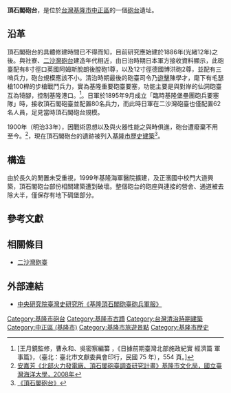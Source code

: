 {{tw monument
|name=頂石閣砲台 
|formername=
|image=頂石閣砲台2017B.jpg
|imagename=頂石閣砲台
{{Infobox mapframe|tyep=shape|zoom=15|frame-width=280}}
|othername=
|formalname=
|level=歷史建築
|class=砲臺
|time=
|location={{TWN}}[[基隆市|基隆市]][[中正區_(基隆市)|中正區]]正榮街88號 正濱國中校門口旁階梯下行處
|open=全日
|cost=
|website=
|coordinates={{coord|25.1458835708896|N|121.762911765535|E|type:landmark|display=it}}
|reg_url=https://nchdb.boch.gov.tw/assets/overview/historicalBuilding/20040301000004
}}
'''頂石閣砲台'''，是位於[[台灣|台灣]][[基隆市|基隆市]][[中正區_(基隆市)|中正區]]的一個[[砲台|砲台]]遺址。

== 沿革 ==
頂石閣砲台的具體修建時間已不得而知，目前研究應始建於1886年(光緒12年)之後。與社寮、[[二沙灣砲台|二沙灣砲台]]建造年代相近，由日治時期日本軍方接收資料顯示，此砲臺配有8寸徑口英國阿姆斯脫朗後膛砲1尊，以及12寸徑德國博洪砲2尊，並配有三哨兵力，砲台規模應該不小。清治時期最後的砲臺司令乃[[遊擊|遊擊]]陳學才，麾下有毛瑟槍100桿的步槍戰鬥兵力，實為基隆重要砲臺要塞，功能主要是與對岸的仙洞砲臺互為犄腳，控制基隆港口。<ref>[王月鏡監修，曹永和、吳密察編纂 ，《日據前期臺灣北部施政紀實 經濟篇 軍事篇》，（臺北：臺北市文獻委員會印行，民國 75 年），554 頁。]</ref>。日軍於1895年9月成立「臨時基隆堡壘團砲兵要塞隊」時，接收頂石閣砲臺並配置80名兵力，而此時日軍在二沙灣砲臺也僅配置62名人員，足見當時頂石閣砲台規模。

1900年（明治33年），因戰術思想以及與火器性能之與時俱進，砲台遭廢棄不用至今。<ref>[https://nchdb.boch.gov.tw/_upload/Assets_advanced/case_research_file/39977/file/e54a7054-5171-4979-b9c7-a368603600f4.pdf  安嘉芳《北部火力發電廠、頂石閣砲臺調查研究計畫》基隆市文化局，國立臺灣海洋大學，2008年]</ref>，現在頂石閣砲台的遺跡被列入[[基隆市文化資產|基隆市歷史建築]]<ref>[https://nchdb.boch.gov.tw/webno/cultureassets/Building/info_upt.aspx?p0=5339  《頂石閣砲台》]</ref>。

== 構造 ==
由於長久的閒置未受重視，1999年基隆海軍醫院擴建，及正濱國中校門大道興築，頂石閣砲台部份相關建築遭到破壞。整個砲台的砲座與連接的營舍、通道被去除大半，僅保存有地下碉堡部分。
==參考文獻==
{{Reflist}}

== 相關條目 ==
*[[二沙灣砲臺|二沙灣砲臺]]

== 外部連結 ==
{{commons category|Dingshege Fort}}
*[http://tais.ith.sinica.edu.tw/sinicafrsFront/search/search_detail.jsp?xmlId=0000310957 中央研究院臺灣史研究所《基隆頂石閣砲臺砲兵軍服》 ]

{{基隆市文化資產}}
[[Category:基隆市砲台|Category:基隆市砲台]]
[[Category:基隆市古蹟|Category:基隆市古蹟]]
[[Category:台灣清治時期建築|Category:台灣清治時期建築]]
[[Category:中正區_(基隆市)|Category:中正區 (基隆市)]]
[[Category:基隆市旅遊景點|Category:基隆市旅遊景點]]
[[Category:基隆市歷史|Category:基隆市歷史]]